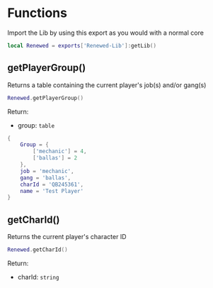 # Functions

Import the Lib by using this export as you would with a normal core

```lua
local Renewed = exports['Renewed-Lib']:getLib()
```

## getPlayerGroup()

Returns a table containing the current player's job(s) and/or gang(s)

```lua
Renewed.getPlayerGroup()
```

Return:
- group: `table`

```lua
{
    Group = {
        ['mechanic'] = 4,
        ['ballas'] = 2
    },
    job = 'mechanic',
    gang = 'ballas',
    charId = 'QB245361',
    name = 'Test Player'
}
```

## getCharId()

Returns the current player's character ID

```lua
Renewed.getCharId()
```

Return:
- charId: `string`
